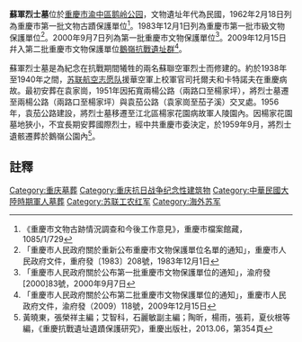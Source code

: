 {{msg:重慶市文物保護單位
|名稱 = 蘇軍烈士墓
|編號 = ？
|圖片 = 
|級別 = 1
|分類 = 
|時代 = 民國
|地点 = 
|坐標 = 
|登錄 = 1962年2月18日
}}
{{msg:重慶市文物保護單位
|名稱 = 蘇軍烈士墓
|編號 = 13
|圖片 = 
|級別 = 2
|分類 = 
|時代 = 抗日戰爭時期
|地点 = [[重慶市|重慶市]][[市中區_(重慶市)|市中區]]峨嶺公園
|坐標 = 
|登錄 = 1983年12月1日
}}
{{msg:重慶市文物保護單位
|名稱 = 蘇軍烈士墓
|編號 = 135
|圖片 = 
|級別 = 5
|分類 = 
|時代 = 1959年
|地点 = [[渝中區|渝中區]]鵝嶺公園
|坐標 = 
|登錄 = 2000年9月7日
}}
'''蘇軍烈士墓'''位於[[重慶市|重慶市]][[渝中區|渝中區]][[鹅岭公园|鹅岭公园]]，文物遺址年代為民國，1962年2月18日列為重慶市第一批文物古蹟保護單位<ref>《重慶市文物古跡情況調查和今後工作意見》，重慶市檔案館藏，1085/1/729</ref>。1983年12月1日列為重慶市第一批市級文物保護單位<ref>「重慶市人民政府關於重新公布重慶市文物保護單位名單的通知」，重慶市人民政府文件，重府發〔1983〕208號，1983年12月1日</ref>。2000年9月7日列為第一批重慶市文物保護單位<ref>「重慶市人民政府關於公布第一批重慶市文物保護單位的通知」，渝府發[2000]83號，2000年9月7日</ref>。2009年12月15日幷入第二批重慶市文物保護單位[[鵝嶺抗戰遺址群|鵝嶺抗戰遺址群]]<ref>「重慶市人民政府關於公布第二批重慶市文物保護單位的通知」，重慶市人民政府文件，渝府發（2009）118號，2009年12月15日</ref>。

蘇軍烈士墓是為紀念在抗戰期間犧牲的兩名蘇聯空軍烈士而修建的。約於1938年至1940年之間，[[苏联航空志愿队|苏联航空志愿队]]援華空軍上校軍官司托爾夫和卡特諾夫在重慶病故。最初安葬在袁家崗，1951年因拓寬兩楊公路（兩路口至楊家坪），將烈士墓遷至兩楊公路（兩路口至楊家坪）與袁茄公路（袁家崗至茄子溪）交叉處。1956年，袁茄公路建設，將烈士墓移遷至江北區楊家花園病故軍人陵園內。因楊家花園墓地狹小，不宜長期安葬國際烈士，經中共重慶市委決定，於1959年9月，將烈士遺骸遷葬於鵝嶺公園內<ref>黃曉東，張榮祥主編；艾智科，石麗敏副主編；陶昕，楊雨，張莉，夏伙根等編，《重慶抗戰遺址遺蹟保護研究》，重慶出版社，2013.06，第354頁</ref>。

== 註釋 ==
{{reflist|2}}

{{文物保護單位小作品}}
[[Category:重庆墓葬|Category:重庆墓葬]]
[[Category:重庆抗日战争纪念性建筑物|Category:重庆抗日战争纪念性建筑物]]
[[Category:中華民國大陸時期軍人墓葬|Category:中華民國大陸時期軍人墓葬]]
[[Category:苏联工农红军|Category:苏联工农红军]]
[[Category:海外苏军|Category:海外苏军]]